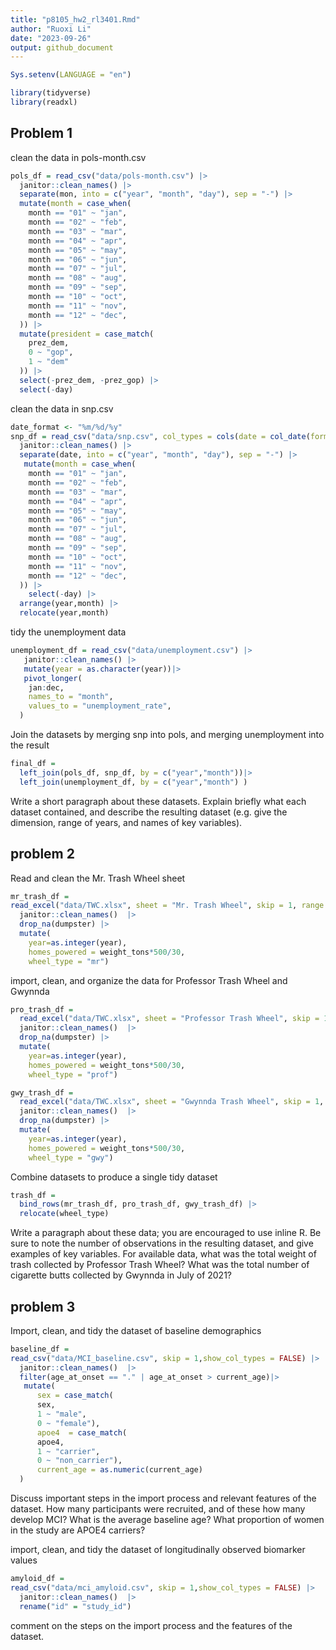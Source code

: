 ```yaml
---
title: "p8105_hw2_rl3401.Rmd"
author: "Ruoxi Li"
date: "2023-09-26"
output: github_document
---
```

```r
Sys.setenv(LANGUAGE = "en")
```

```r
library(tidyverse)
library(readxl)
```


## Problem 1

clean the data in pols-month.csv

```r
pols_df = read_csv("data/pols-month.csv") |>
  janitor::clean_names() |>
  separate(mon, into = c("year", "month", "day"), sep = "-") |>
  mutate(month = case_when(
    month == "01" ~ "jan",
    month == "02" ~ "feb",
    month == "03" ~ "mar",
    month == "04" ~ "apr",
    month == "05" ~ "may",
    month == "06" ~ "jun",
    month == "07" ~ "jul",
    month == "08" ~ "aug",
    month == "09" ~ "sep",
    month == "10" ~ "oct",
    month == "11" ~ "nov",
    month == "12" ~ "dec",
  )) |>
  mutate(president = case_match(
    prez_dem,
    0 ~ "gop",
    1 ~ "dem"
  )) |>
  select(-prez_dem, -prez_gop) |>
  select(-day)
```

clean the data in snp.csv 

```r
date_format <- "%m/%d/%y"
snp_df = read_csv("data/snp.csv", col_types = cols(date = col_date(format = date_format))) |>
  janitor::clean_names() |>
  separate(date, into = c("year", "month", "day"), sep = "-") |>
   mutate(month = case_when(
    month == "01" ~ "jan",
    month == "02" ~ "feb",
    month == "03" ~ "mar",
    month == "04" ~ "apr",
    month == "05" ~ "may",
    month == "06" ~ "jun",
    month == "07" ~ "jul",
    month == "08" ~ "aug",
    month == "09" ~ "sep",
    month == "10" ~ "oct",
    month == "11" ~ "nov",
    month == "12" ~ "dec",
  )) |>
    select(-day) |>
  arrange(year,month) |>
  relocate(year,month)  
```

tidy the unemployment data 

```r
unemployment_df = read_csv("data/unemployment.csv") |>
   janitor::clean_names() |>
   mutate(year = as.character(year))|>
   pivot_longer(
    jan:dec,
    names_to = "month",
    values_to = "unemployment_rate",
  ) 
```

Join the datasets by merging snp into pols, and merging unemployment into the result

```r
final_df = 
  left_join(pols_df, snp_df, by = c("year","month"))|>
  left_join(unemployment_df, by = c("year","month") )
```

Write a short paragraph about these datasets. Explain briefly what each dataset contained, and describe the resulting dataset (e.g. give the dimension, range of years, and names of key variables).

## problem 2

Read and clean the Mr. Trash Wheel sheet

```r
mr_trash_df = 
read_excel("data/TWC.xlsx", sheet = "Mr. Trash Wheel", skip = 1, range = cell_cols("A:N")) |>
  janitor::clean_names()  |>
  drop_na(dumpster) |>
  mutate(
    year=as.integer(year),
    homes_powered = weight_tons*500/30,
    wheel_type = "mr")
```

import, clean, and organize the data for Professor Trash Wheel and Gwynnda


```r
pro_trash_df = 
  read_excel("data/TWC.xlsx", sheet = "Professor Trash Wheel", skip = 1, range = cell_cols("A:M")) |>
  janitor::clean_names()  |>
  drop_na(dumpster) |>
  mutate(
    year=as.integer(year),
    homes_powered = weight_tons*500/30,
    wheel_type = "prof")

gwy_trash_df = 
  read_excel("data/TWC.xlsx", sheet = "Gwynnda Trash Wheel", skip = 1, range = cell_cols("A:K")) |>
  janitor::clean_names()  |>
  drop_na(dumpster) |>
  mutate(
    year=as.integer(year),
    homes_powered = weight_tons*500/30,
    wheel_type = "gwy")
```

Combine datasets to produce a single tidy dataset

```r
trash_df = 
  bind_rows(mr_trash_df, pro_trash_df, gwy_trash_df) |>
  relocate(wheel_type)
```

Write a paragraph about these data; you are encouraged to use inline R. Be sure to note the number of observations in the resulting dataset, and give examples of key variables. For available data, what was the total weight of trash collected by Professor Trash Wheel? What was the total number of cigarette butts collected by Gwynnda in July of 2021?

## problem 3

Import, clean, and tidy the dataset of baseline demographics

```r
baseline_df = 
read_csv("data/MCI_baseline.csv", skip = 1,show_col_types = FALSE) |>
  janitor::clean_names()  |>
  filter(age_at_onset == "." | age_at_onset > current_age)|>
   mutate(
      sex = case_match(
      sex,
      1 ~ "male",
      0 ~ "female"),
      apoe4  = case_match(
      apoe4,
      1 ~ "carrier",
      0 ~ "non_carrier"),
      current_age = as.numeric(current_age)
  ) 
```

Discuss important steps in the import process and relevant features of the dataset. How many participants were recruited, and of these how many develop MCI? What is the average baseline age? What proportion of women in the study are APOE4 carriers?

import, clean, and tidy the dataset of longitudinally observed biomarker values

```r
amyloid_df = 
read_csv("data/mci_amyloid.csv", skip = 1,show_col_types = FALSE) |>
  janitor::clean_names()  |>
  rename("id" = "study_id")
```

comment on the steps on the import process and the features of the dataset.